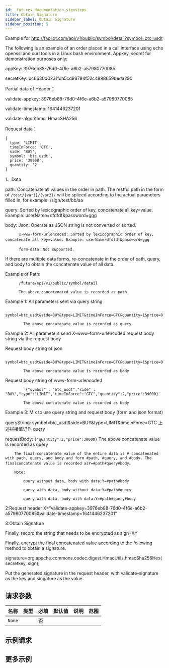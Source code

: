 ```yaml
---
id: _futures_documentation_signsteps
title: Obtain Signature
sidebar_label: Obtain Signature
sidebar_position: 5
---
```


Example for http://fapi.xt.com/api/v1/public/symbol/detail?symbol=btc_usdt

The following is an example of an order placed in a call interface using echo openssl and curl tools in a Linux bash environment. Appkey, secret for demonstration purposes only:

appKey: 3976eb88-76d0-4f6e-a6b2-a57980770085

secretKey: bc6630d0231fda5cd98794f52c4998659beda290

Partial data of Header：

validate-appkey: 3976eb88-76d0-4f6e-a6b2-a57980770085

validate-timestamp: 1641446237201

validate-algorithms: HmacSHA256

Request data：

```
{
  type: 'LIMIT',
  timeInForce: 'GTC',
  side: 'BUY',
  symbol: 'btc_usdt',
  price: '39000',
  quantity: '2'
}
```

1、Data

path: Concatenate all values in the order in path. The restful path in the form of `/test/{var1}/{var2}/` will be spliced according to the actual parameters filled in, for example: /sign/test/bb/aa

query: Sorted by lexicographic order of key, concatenate all key=value. Example: userName=dfdfdf&password=ggg

body: Json: Operate as JSON string is not converted or sorted.

          x-www-form-urlencoded: Sorted by lexicographic order of key, concatenate all key=value. Example: userName=dfdfdf&password=ggg　

          form-data：Not supported.

If there are multiple data forms, re-concatenate in the order of path, query, and body to obtain the concatenate value of all data.

Example of Path:

          /future/api/v1/public/symbol/detail

          The above concatenated value is recorded as path

Example 1: All parameters sent via query string

            symbol=btc_usdt&side=BUY&type=LIMIT&timeInForce=GTC&quantity=1&price=0.1

            The above concatenate value is recorded as query

Example 2: All parameters send X-www-form-urlencoded request body string via the request body

Request body string of json

            symbol=btc_usdt&side=BUY&type=LIMIT&timeInForce=GTC&quantity=1&price=0.1

            The above concatenate value is recorded as body

Request body string of www-form-urlencoded

            `{"symbol" : "btc_usdt","side" : "BUY","type":"LIMIT","timeInForce":"GTC","quantity":2,"price":39000}`

            The above concatenate value is recorded as body

Example 3: Mix to use query string and request body (form and json format)

queryString: symbol=btc_usdt&side=BUY&type=LIMIT&timeInForce=GTC 上述拼接值记作 query

requestBody: `{"quantity":2,"price":39000}` The above concatenate value is recorded as query

        The final concatenate value of the entire data is # concatenated with path, query, and body and form #path, #query, and #body. The finalconcatenate value is recorded asY=#path#query#body。

        Note:

            query without data, body with data:Y=#path#body

            query with data, body without data:Y=#path#query

            query with data, body with data:Y=#path#query#body

2:Request header X=”validate-appkey=3976eb88-76d0-4f6e-a6b2-a57980770085&validate-timestamp=1641446237201”

3:Obtain Signature

Finally, record the string that needs to be encrypted as sign=XY

Finally, encrypt the final concatenated value according to the following method to obtain a signature.

signature=org.apache.commons.codec.digest.HmacUtils.hmacSha256Hex(secretkey, sign);

Put the generated signature in the request header, with validate-signature as the key and singature as the value.

## 请求参数

| 名称   | 类型 | 必填 | 默认值 | 说明 | 范围 |
| ------ | ---- | ---- | ------ | ---- | ---- |
| `None` |      | 否   |        |      |      |

## 示例请求

## 更多示例
